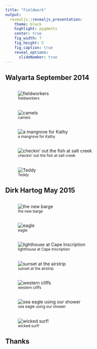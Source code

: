 ```yaml
---
title: "Fieldwork"
output:
  revealjs::revealjs_presentation:
    theme: black
    highlight: pygments
    center: true
    fig_width: 7
    fig_height: 5
    fig_caption: true
    reveal_options:
      slideNumber: true
---
```


## Walyarta September 2014 {data-background="redroad.jpg"}


##
![<small>fieldworkers</small>](peeps.jpg) 

##
![<small>camels</small>](camels.jpg)

##
![<small>a mangrove for Kathy</small>](mang.jpg)

##
![<small>checkin' out the fish at salt creek</small>](saltck.jpg)

##
![<small>Teddy</small>](teddy.jpg)

## Dirk Hartog May 2015 {data-background="car.jpg"}

##
![<small>the new barge</small>](barge.jpg)

##
![<small>eagle</small>](eagle.jpg)

##
![<small>lighthouse at Cape Inscription</small>](inscription.jpg)

##
![<small>sunset at the airstrip</small>](sunset.jpg)

##
![<small>western cliffs</small>](cliffs.jpg)

##
![<small>sea eagle using our shower</small>](eagle2.jpg)

##
![<small>wicked surf!</small>](surf.jpg)

## Thanks


















